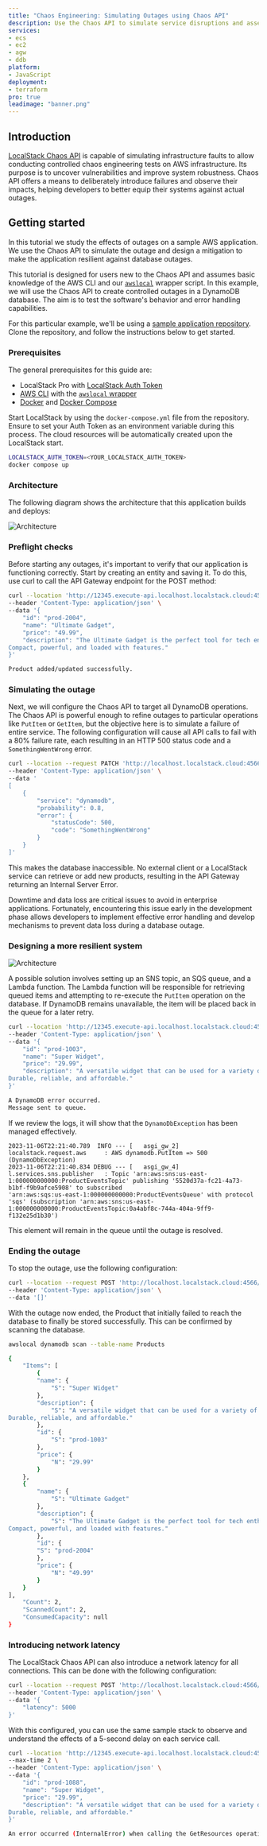 ```yaml
---
title: "Chaos Engineering: Simulating Outages using Chaos API"
description: Use the Chaos API to simulate service disruptions and assess how well your infrastructure can deploy and recover from unexpected situations.
services:
- ecs
- ec2
- agw
- ddb
platform:
- JavaScript
deployment:
- terraform
pro: true
leadimage: "banner.png"
---
```


## Introduction

[LocalStack Chaos API](/aws/capabilities/chaos-engineering/chaos-api) is capable of simulating infrastructure faults to allow conducting controlled chaos engineering tests on AWS infrastructure.
Its purpose is to uncover vulnerabilities and improve system robustness.
Chaos API offers a means to deliberately introduce failures and observe their impacts, helping developers to better equip their systems against actual outages.

## Getting started

In this tutorial we study the effects of outages on a sample AWS application.
We use the Chaos API to simulate the outage and design a mitigation to make the application resilient against database outages.

This tutorial is designed for users new to the Chaos API and assumes basic knowledge of the AWS CLI and our [`awslocal`](https://github.com/localstack/awscli-local) wrapper script.
In this example, we will use the Chaos API to create controlled outages in a DynamoDB database.
The aim is to test the software's behavior and error handling capabilities.

For this particular example, we'll be using a [sample application repository](https://github.com/localstack-samples/samples-chaos-engineering/tree/master/chaos-api).
Clone the repository, and follow the instructions below to get started.

### Prerequisites

The general prerequisites for this guide are:

- LocalStack Pro with [LocalStack Auth Token](/aws/getting-started/auth-token)
- [AWS CLI](/aws/integrations/aws-native-tools/aws-cli) with the [`awslocal` wrapper](/aws/integrations/aws-native-tools/aws-cli#localstack-aws-cli-awslocal)
- [Docker](https://docs.docker.com/get-docker/) and [Docker Compose](https://docs.docker.com/compose/install/)

Start LocalStack by using the `docker-compose.yml` file from the repository.
Ensure to set your Auth Token as an environment variable during this process.
The cloud resources will be automatically created upon the LocalStack start.

```bash
LOCALSTACK_AUTH_TOKEN=<YOUR_LOCALSTACK_AUTH_TOKEN>
docker compose up
```

### Architecture

The following diagram shows the architecture that this application builds and deploys:

![Architecture](/images/aws/arch-1.png)

### Preflight checks

Before starting any outages, it's important to verify that our application is functioning correctly.
Start by creating an entity and saving it.
To do this, use curl to call the API Gateway endpoint for the POST method:

```bash
curl --location 'http://12345.execute-api.localhost.localstack.cloud:4566/dev/productApi' \
--header 'Content-Type: application/json' \
--data '{
    "id": "prod-2004",
    "name": "Ultimate Gadget",
    "price": "49.99",
    "description": "The Ultimate Gadget is the perfect tool for tech enthusiasts looking for the next level in gadgetry.
Compact, powerful, and loaded with features."
}'
```

```bash title="Output"
Product added/updated successfully.
```

### Simulating the outage

Next, we will configure the Chaos API to target all DynamoDB operations.
The Chaos API is powerful enough to refine outages to particular operations like `PutItem` or `GetItem`, but the objective here is to simulate a failure of entire service.
The following configuration will cause all API calls to fail with a 80% failure rate, each resulting in an HTTP 500 status code and a `SomethingWentWrong` error.

```bash
curl --location --request PATCH 'http://localhost.localstack.cloud:4566/_localstack/chaos/faults' \
--header 'Content-Type: application/json' \
--data '
[
    {
        "service": "dynamodb",
        "probability": 0.8,
        "error": {
            "statusCode": 500,
            "code": "SomethingWentWrong"
        }
    }
]'
```

This makes the database inaccessible.
No external client or a LocalStack service can retrieve or add new products, resulting in the API Gateway returning an Internal Server Error.

Downtime and data loss are critical issues to avoid in enterprise applications.
Fortunately, encountering this issue early in the development phase allows developers to implement effective error handling and develop mechanisms to prevent data loss during a database outage.

### Designing a more resilient system

![Architecture](/images/aws/arch-2.png)

A possible solution involves setting up an SNS topic, an SQS queue, and a Lambda function.
The Lambda function will be responsible for retrieving queued items and attempting to re-execute the `PutItem` operation on the database.
If DynamoDB remains unavailable, the item will be placed back in the queue for a later retry.

```bash
curl --location 'http://12345.execute-api.localhost.localstack.cloud:4566/dev/productApi' \
--header 'Content-Type: application/json' \
--data '{
    "id": "prod-1003",
    "name": "Super Widget",
    "price": "29.99",
    "description": "A versatile widget that can be used for a variety of purposes.
Durable, reliable, and affordable."
}'
```

```bash title="Output"
A DynamoDB error occurred.
Message sent to queue.
```

If we review the logs, it will show that the `DynamoDbException` has been managed effectively.

```text
2023-11-06T22:21:40.789  INFO --- [   asgi_gw_2] localstack.request.aws     : AWS dynamodb.PutItem => 500 (DynamoDbException)
2023-11-06T22:21:40.834 DEBUG --- [   asgi_gw_4] l.services.sns.publisher   : Topic 'arn:aws:sns:us-east-1:000000000000:ProductEventsTopic' publishing '5520d37a-fc21-4a73-b1bf-f9b9afce5908' to subscribed
'arn:aws:sqs:us-east-1:000000000000:ProductEventsQueue' with protocol 'sqs' (subscription 'arn:aws:sns:us-east-1:000000000000:ProductEventsTopic:0a4abf8c-744a-404a-9ff9-f132e25d1b30')
```

This element will remain in the queue until the outage is resolved.

### Ending the outage

To stop the outage, use the following configuration:

```bash
curl --location --request POST 'http://localhost.localstack.cloud:4566/_localstack/chaos/faults' \
--header 'Content-Type: application/json' \
--data '[]'
```

With the outage now ended, the Product that initially failed to reach the database to finally be stored successfully.
This can be confirmed by scanning the database.

```bash
awslocal dynamodb scan --table-name Products
```

```bash title="Output"
{
    "Items": [
        {
        "name": {
            "S": "Super Widget"
        },
        "description": {
            "S": "A versatile widget that can be used for a variety of purposes.
Durable, reliable, and affordable."
        },
        "id": {
            "S": "prod-1003"
        },
        "price": {
            "N": "29.99"
        }
    },
    {
        "name": {
            "S": "Ultimate Gadget"
        },
        "description": {
            "S": "The Ultimate Gadget is the perfect tool for tech enthusiasts looking for the next level in gadgetry.
Compact, powerful, and loaded with features."
        },
        "id": {
        "S": "prod-2004"
        },
        "price": {
            "N": "49.99"
        }
    }
],
    "Count": 2,
    "ScannedCount": 2,
    "ConsumedCapacity": null
}
```

### Introducing network latency

The LocalStack Chaos API can also introduce a network latency for all connections.
This can be done with the following configuration:

```bash
curl --location --request POST 'http://localhost.localstack.cloud:4566/_localstack/chaos/effects' \
--header 'Content-Type: application/json' \
--data '{
    "latency": 5000
}'
```

With this configured, you can use the same sample stack to observe and understand the effects of a 5-second delay on each service call.

```bash
curl --location 'http://12345.execute-api.localhost.localstack.cloud:4566/dev/productApi' \
--max-time 2 \
--header 'Content-Type: application/json' \
--data '{
    "id": "prod-1088",
    "name": "Super Widget",
    "price": "29.99",
    "description": "A versatile widget that can be used for a variety of purposes.
Durable, reliable, and affordable."
}'
```

```bash title="Output"
An error occurred (InternalError) when calling the GetResources operation (reached max retries: 4)
```
